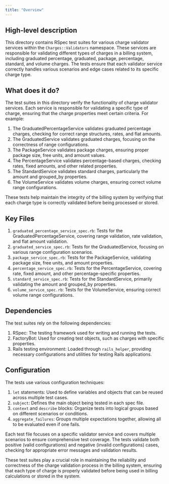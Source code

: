 ```yaml
---
title: "Overview"
---
```


## High-level description
This directory contains RSpec test suites for various charge validator services within the `Charges::Validators` namespace. These services are responsible for validating different types of charges in a billing system, including graduated percentage, graduated, package, percentage, standard, and volume charges. The tests ensure that each validator service correctly handles various scenarios and edge cases related to its specific charge type.

## What does it do?
The test suites in this directory verify the functionality of charge validator services. Each service is responsible for validating a specific type of charge, ensuring that the charge properties meet certain criteria. For example:

1. The GraduatedPercentageService validates graduated percentage charges, checking for correct range structures, rates, and flat amounts.
2. The GraduatedService validates graduated charges, focusing on the correctness of range configurations.
3. The PackageService validates package charges, ensuring proper package size, free units, and amount values.
4. The PercentageService validates percentage-based charges, checking rates, fixed amounts, and other related properties.
5. The StandardService validates standard charges, particularly the amount and grouped_by properties.
6. The VolumeService validates volume charges, ensuring correct volume range configurations.

These tests help maintain the integrity of the billing system by verifying that each charge type is correctly validated before being processed or stored.

## Key Files
1. `graduated_percentage_service_spec.rb`: Tests for the GraduatedPercentageService, covering range validation, rate validation, and flat amount validation.
2. `graduated_service_spec.rb`: Tests for the GraduatedService, focusing on various range configuration scenarios.
3. `package_service_spec.rb`: Tests for the PackageService, validating package size, free units, and amount properties.
4. `percentage_service_spec.rb`: Tests for the PercentageService, covering rate, fixed amount, and other percentage-specific properties.
5. `standard_service_spec.rb`: Tests for the StandardService, primarily validating the amount and grouped_by properties.
6. `volume_service_spec.rb`: Tests for the VolumeService, ensuring correct volume range configurations.

## Dependencies
The test suites rely on the following dependencies:

1. RSpec: The testing framework used for writing and running the tests.
2. FactoryBot: Used for creating test objects, such as charges with specific properties.
3. Rails testing environment: Loaded through `rails_helper`, providing necessary configurations and utilities for testing Rails applications.

## Configuration
The tests use various configuration techniques:

1. `let` statements: Used to define variables and objects that can be reused across multiple test cases.
2. `subject`: Defines the main object being tested in each spec file.
3. `context` and `describe` blocks: Organize tests into logical groups based on different scenarios or conditions.
4. `aggregate_failures`: Groups multiple expectations together, allowing all to be evaluated even if one fails.

Each test file focuses on a specific validator service and covers multiple scenarios to ensure comprehensive test coverage. The tests validate both positive (valid configurations) and negative (invalid configurations) cases, checking for appropriate error messages and validation results.

These test suites play a crucial role in maintaining the reliability and correctness of the charge validation process in the billing system, ensuring that each type of charge is properly validated before being used in billing calculations or stored in the system.